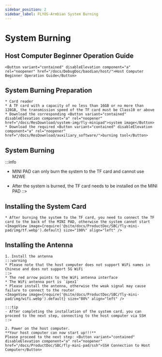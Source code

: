 ```yaml
---
sidebar_position: 2
sidebar_label: FLYOS-Armbian System Burning
---
```



# System Burning

## Host Computer Beginner Operation Guide

    <Button variant="contained" disableElevation component="a" rel="noopener" href="/docs/DebugDoc/baodian/host/">Host Computer Beginner Operation Guide</Button>

## System Burning Preparation

    * Card reader
    * A TF card with a capacity of no less than 16GB or no more than 128GB, the transmission speed of the TF card must be Class10 or above
    * Download the corresponding <Button variant="contained" disableElevation component="a" rel="noopener" href="/docs/ResDownload/system-img/fly-minipad">system image</Button>
    * Download the required <Button variant="contained" disableElevation component="a" rel="noopener" href="/docs/ResDownload/auxiliary_software/">burning tool</Button>

## System Burning
:::info
* MINI PAD can only burn the system to the TF card and cannot use M2WE
* After the system is burned, the TF card needs to be installed on the MINI PAD
::>
    
    <TF />

## Installing the System Card

    * After burning the system to the TF card, you need to connect the TF card to the back of the MINI PAD, otherwise the system cannot start
    <ImageView image={require('@site/docs/ProductDoc/SBC/fly-mini-pad/img/tf.webp').default} size="100%" align="left" />  

## Installing the Antenna

    1. Install the antenna
    :::warning
    * Please note that the host computer does not support WiFi names in Chinese and does not support 5G WiFi
    ::>
    * The red arrow points to the WiFi antenna interface
    * The WiFi antenna port is `ipex1`
    * Please install the antenna, otherwise the weak signal may cause failure to connect to the router
    <ImageView image={require('@site/docs/ProductDoc/SBC/fly-mini-pad/img/wifi.webp').default} size="80%" align="left" /> 

    :::tip
    - After completing the installation of the system card, you can proceed to the next step, connecting to the host computer via SSH
    ::>

    2. Power on the host computer.  
    **Your host computer can now start up!!!**  
    Please proceed to the next step: <Button variant="contained" disableElevation component="a" rel="noopener" href="/docs/ProductDoc/SBC/fly-mini-pad/ssh">SSH Connection to Host Computer</Button>
